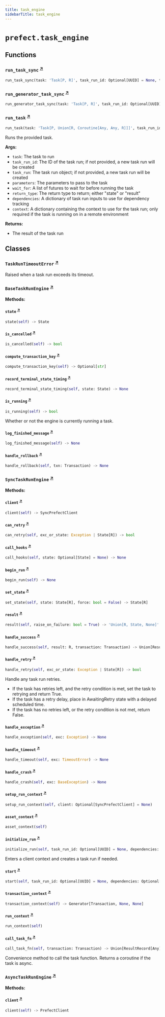 ```yaml
---
title: task_engine
sidebarTitle: task_engine
---
```


# `prefect.task_engine`

## Functions

### `run_task_sync` <sup><a href="https://github.com/prefecthq/prefect/blob/main/src/prefect/task_engine.py#L1461" target="_blank">↗</a></sup>

```python
run_task_sync(task: 'Task[P, R]', task_run_id: Optional[UUID] = None, task_run: Optional[TaskRun] = None, parameters: Optional[dict[str, Any]] = None, wait_for: Optional['OneOrManyFutureOrResult[Any]'] = None, return_type: Literal['state', 'result'] = 'result', dependencies: Optional[dict[str, set[RunInput]]] = None, context: Optional[dict[str, Any]] = None) -> Union[R, State, None]
```

### `run_generator_task_sync` <sup><a href="https://github.com/prefecthq/prefect/blob/main/src/prefect/task_engine.py#L1523" target="_blank">↗</a></sup>

```python
run_generator_task_sync(task: 'Task[P, R]', task_run_id: Optional[UUID] = None, task_run: Optional[TaskRun] = None, parameters: Optional[dict[str, Any]] = None, wait_for: Optional['OneOrManyFutureOrResult[Any]'] = None, return_type: Literal['state', 'result'] = 'result', dependencies: Optional[dict[str, set[RunInput]]] = None, context: Optional[dict[str, Any]] = None) -> Generator[R, None, None]
```

### `run_task` <sup><a href="https://github.com/prefecthq/prefect/blob/main/src/prefect/task_engine.py#L1668" target="_blank">↗</a></sup>

```python
run_task(task: 'Task[P, Union[R, Coroutine[Any, Any, R]]]', task_run_id: Optional[UUID] = None, task_run: Optional[TaskRun] = None, parameters: Optional[dict[str, Any]] = None, wait_for: Optional['OneOrManyFutureOrResult[Any]'] = None, return_type: Literal['state', 'result'] = 'result', dependencies: Optional[dict[str, set[RunInput]]] = None, context: Optional[dict[str, Any]] = None) -> Union[R, State, None, Coroutine[Any, Any, Union[R, State, None]]]
```


Runs the provided task.

**Args:**
- `task`: The task to run
- `task_run_id`: The ID of the task run; if not provided, a new task run
will be created
- `task_run`: The task run object; if not provided, a new task run
will be created
- `parameters`: The parameters to pass to the task
- `wait_for`: A list of futures to wait for before running the task
- `return_type`: The return type to return; either "state" or "result"
- `dependencies`: A dictionary of task run inputs to use for dependency tracking
- `context`: A dictionary containing the context to use for the task run; only
required if the task is running on in a remote environment

**Returns:**
- The result of the task run


## Classes

### `TaskRunTimeoutError` <sup><a href="https://github.com/prefecthq/prefect/blob/main/src/prefect/task_engine.py#L114" target="_blank">↗</a></sup>


Raised when a task run exceeds its timeout.


### `BaseTaskRunEngine` <sup><a href="https://github.com/prefecthq/prefect/blob/main/src/prefect/task_engine.py#L119" target="_blank">↗</a></sup>

**Methods:**

#### `state` <sup><a href="https://github.com/prefecthq/prefect/blob/main/src/prefect/task_engine.py#L142" target="_blank">↗</a></sup>

```python
state(self) -> State
```

#### `is_cancelled` <sup><a href="https://github.com/prefecthq/prefect/blob/main/src/prefect/task_engine.py#L147" target="_blank">↗</a></sup>

```python
is_cancelled(self) -> bool
```

#### `compute_transaction_key` <sup><a href="https://github.com/prefecthq/prefect/blob/main/src/prefect/task_engine.py#L156" target="_blank">↗</a></sup>

```python
compute_transaction_key(self) -> Optional[str]
```

#### `record_terminal_state_timing` <sup><a href="https://github.com/prefecthq/prefect/blob/main/src/prefect/task_engine.py#L240" target="_blank">↗</a></sup>

```python
record_terminal_state_timing(self, state: State) -> None
```

#### `is_running` <sup><a href="https://github.com/prefecthq/prefect/blob/main/src/prefect/task_engine.py#L247" target="_blank">↗</a></sup>

```python
is_running(self) -> bool
```

Whether or not the engine is currently running a task.


#### `log_finished_message` <sup><a href="https://github.com/prefecthq/prefect/blob/main/src/prefect/task_engine.py#L253" target="_blank">↗</a></sup>

```python
log_finished_message(self) -> None
```

#### `handle_rollback` <sup><a href="https://github.com/prefecthq/prefect/blob/main/src/prefect/task_engine.py#L291" target="_blank">↗</a></sup>

```python
handle_rollback(self, txn: Transaction) -> None
```

### `SyncTaskRunEngine` <sup><a href="https://github.com/prefecthq/prefect/blob/main/src/prefect/task_engine.py#L308" target="_blank">↗</a></sup>

**Methods:**

#### `client` <sup><a href="https://github.com/prefecthq/prefect/blob/main/src/prefect/task_engine.py#L313" target="_blank">↗</a></sup>

```python
client(self) -> SyncPrefectClient
```

#### `can_retry` <sup><a href="https://github.com/prefecthq/prefect/blob/main/src/prefect/task_engine.py#L318" target="_blank">↗</a></sup>

```python
can_retry(self, exc_or_state: Exception | State[R]) -> bool
```

#### `call_hooks` <sup><a href="https://github.com/prefecthq/prefect/blob/main/src/prefect/task_engine.py#L355" target="_blank">↗</a></sup>

```python
call_hooks(self, state: Optional[State] = None) -> None
```

#### `begin_run` <sup><a href="https://github.com/prefecthq/prefect/blob/main/src/prefect/task_engine.py#L390" target="_blank">↗</a></sup>

```python
begin_run(self) -> None
```

#### `set_state` <sup><a href="https://github.com/prefecthq/prefect/blob/main/src/prefect/task_engine.py#L426" target="_blank">↗</a></sup>

```python
set_state(self, state: State[R], force: bool = False) -> State[R]
```

#### `result` <sup><a href="https://github.com/prefecthq/prefect/blob/main/src/prefect/task_engine.py#L468" target="_blank">↗</a></sup>

```python
result(self, raise_on_failure: bool = True) -> 'Union[R, State, None]'
```

#### `handle_success` <sup><a href="https://github.com/prefecthq/prefect/blob/main/src/prefect/task_engine.py#L483" target="_blank">↗</a></sup>

```python
handle_success(self, result: R, transaction: Transaction) -> Union[ResultRecord[R], None, Coroutine[Any, Any, R], R]
```

#### `handle_retry` <sup><a href="https://github.com/prefecthq/prefect/blob/main/src/prefect/task_engine.py#L524" target="_blank">↗</a></sup>

```python
handle_retry(self, exc_or_state: Exception | State[R]) -> bool
```

Handle any task run retries.

- If the task has retries left, and the retry condition is met, set the task to retrying and return True.
- If the task has a retry delay, place in AwaitingRetry state with a delayed scheduled time.
- If the task has no retries left, or the retry condition is not met, return False.


#### `handle_exception` <sup><a href="https://github.com/prefecthq/prefect/blob/main/src/prefect/task_engine.py#L575" target="_blank">↗</a></sup>

```python
handle_exception(self, exc: Exception) -> None
```

#### `handle_timeout` <sup><a href="https://github.com/prefecthq/prefect/blob/main/src/prefect/task_engine.py#L593" target="_blank">↗</a></sup>

```python
handle_timeout(self, exc: TimeoutError) -> None
```

#### `handle_crash` <sup><a href="https://github.com/prefecthq/prefect/blob/main/src/prefect/task_engine.py#L609" target="_blank">↗</a></sup>

```python
handle_crash(self, exc: BaseException) -> None
```

#### `setup_run_context` <sup><a href="https://github.com/prefecthq/prefect/blob/main/src/prefect/task_engine.py#L620" target="_blank">↗</a></sup>

```python
setup_run_context(self, client: Optional[SyncPrefectClient] = None)
```

#### `asset_context` <sup><a href="https://github.com/prefecthq/prefect/blob/main/src/prefect/task_engine.py#L665" target="_blank">↗</a></sup>

```python
asset_context(self)
```

#### `initialize_run` <sup><a href="https://github.com/prefecthq/prefect/blob/main/src/prefect/task_engine.py#L683" target="_blank">↗</a></sup>

```python
initialize_run(self, task_run_id: Optional[UUID] = None, dependencies: Optional[dict[str, set[RunInput]]] = None) -> Generator[Self, Any, Any]
```

Enters a client context and creates a task run if needed.


#### `start` <sup><a href="https://github.com/prefecthq/prefect/blob/main/src/prefect/task_engine.py#L777" target="_blank">↗</a></sup>

```python
start(self, task_run_id: Optional[UUID] = None, dependencies: Optional[dict[str, set[RunInput]]] = None) -> Generator[None, None, None]
```

#### `transaction_context` <sup><a href="https://github.com/prefecthq/prefect/blob/main/src/prefect/task_engine.py#L816" target="_blank">↗</a></sup>

```python
transaction_context(self) -> Generator[Transaction, None, None]
```

#### `run_context` <sup><a href="https://github.com/prefecthq/prefect/blob/main/src/prefect/task_engine.py#L843" target="_blank">↗</a></sup>

```python
run_context(self)
```

#### `call_task_fn` <sup><a href="https://github.com/prefecthq/prefect/blob/main/src/prefect/task_engine.py#L863" target="_blank">↗</a></sup>

```python
call_task_fn(self, transaction: Transaction) -> Union[ResultRecord[Any], None, Coroutine[Any, Any, R], R]
```

Convenience method to call the task function. Returns a coroutine if the
task is async.


### `AsyncTaskRunEngine` <sup><a href="https://github.com/prefecthq/prefect/blob/main/src/prefect/task_engine.py#L880" target="_blank">↗</a></sup>

**Methods:**

#### `client` <sup><a href="https://github.com/prefecthq/prefect/blob/main/src/prefect/task_engine.py#L885" target="_blank">↗</a></sup>

```python
client(self) -> PrefectClient
```
